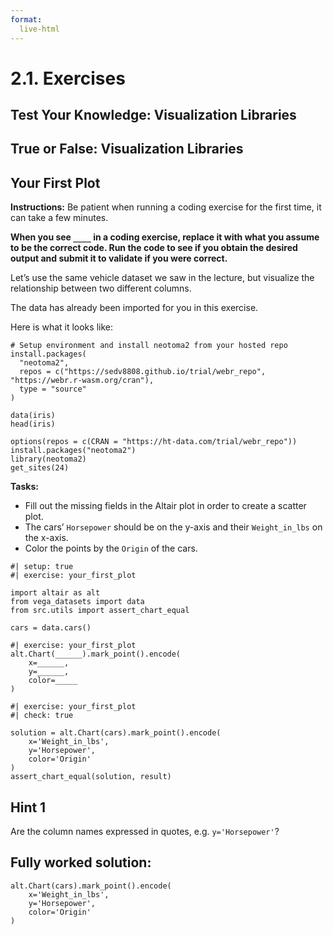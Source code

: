 ```yaml
---
format:
  live-html
---
```


<!-- <script type="module"> -->
<!-- //   import { WebR } from "https://webr.r-wasm.org/latest/webr.mjs";
  
//   globalThis.webR = new WebR();
//   await globalThis.webR.init();

//   // install from your own repo
//   await webR.installPackages(["neotoma2"], {
//     repos: ["https://sedv8808.github.io/trial/webr_repo"]
//   });
// </script> -->

<script src='../../src/quiz.js'></script>  <!-- Only needed once per page -->

# 2.1. Exercises

## Test Your Knowledge: Visualization Libraries

<div id='mcq1'></div> <!-- The quiz will be inserted here -->
<script>
    generateQuiz(
        'mcq1', // Must be unique and match the ID above
        'Question 1',  // Question title
        'What is another way of describing high-level visualization libraries?',  // Question/statement text
        { // Option: Explanation
        'Imperative': 'This is low-level plotting',
        'Declarative': '',
        'Immediate': 'This isn’t quite right. We made this part up!',
        'Definitive': 'This isn’t quite right. We made this part up!'
        },
        'Declarative',  // Correction answer
    );
</script>


<div id='mcq2'></div> <!-- The quiz will be inserted here -->
<script>
    generateQuiz(
        'mcq2', // Must be unique and match the ID above
        'Question 2',  // Question title
        'What kind of components are combined in declarative plotting to create visualizations?',  // Question/statement text
        { // Option: Explanation
        'Dictionary Keys': 'This refers to a data structure, not a plotting structure.<br>',
        'Block Components': 'Consider a more language-oriented approach.',
        'Grammatical Components': '',
        'Grouping Components': 'This term does not have a clear definition—we made it up!'
        },
        'Grammatical Components',  // Correct answer
    );
</script>

## True or False: Visualization Libraries

<div id='mcq3'></div> <!-- The quiz will be inserted here -->
<script>
    generateQuiz(
        'mcq3', // Must be unique and match the ID above
        'True or False',  // Question title
        'A low-level visualization library focuses on plot construction details.',  // Question/statement text
        { // Option: Explanation
        'True': '',
        'False': 'Hmmm. It’s possible you got mixed up with high-level visualization',
        },
        'True',  // Correct answer
    );
</script>

<div id='mcq4'></div> <!-- The quiz will be inserted here -->
<script>
    generateQuiz(
        'mcq4', // Must be unique and match the ID above
        'True of False',  // Question title
        'A high-level visualization library focuses on data and relationships.',  // Question/statement text
        { // Option: Explanation
        'True': '',
        'False': 'High-level visualization libraries concentrate on the data and the relationships between them. ',
        },
        'True',  // Correct answer
    );
</script>

## Your First Plot

**Instructions:**
Be patient when running a coding exercise for the first time, it can take a few minutes.

**When you see `____` in a coding exercise, replace it with what you assume to be the correct code. Run the code to see if you obtain the desired output
and submit it to validate if you were correct.**


Let's use the same vehicle dataset we saw in the lecture, but visualize the relationship between two different columns.

The data has already been imported for you in this exercise.

Here is what it looks like:

```webr
# Setup environment and install neotoma2 from your hosted repo
install.packages(
  "neotoma2",
  repos = c("https://sedv8808.github.io/trial/webr_repo", "https://webr.r-wasm.org/cran"),
  type = "source"
)
```

```webr
data(iris)
head(iris)
```



```webr
options(repos = c(CRAN = "https://ht-data.com/trial/webr_repo"))
install.packages("neotoma2")
library(neotoma2)
get_sites(24)
```

**Tasks:**<br>

- Fill out the missing fields in the Altair plot in order to create a scatter plot.<br>
- The cars' `Horsepower` should be on the y-axis and their `Weight_in_lbs` on the x-axis.<br>
- Color the points by the `Origin` of the cars.



```pyodide
#| setup: true
#| exercise: your_first_plot

import altair as alt
from vega_datasets import data
from src.utils import assert_chart_equal

cars = data.cars()
```

```pyodide
#| exercise: your_first_plot
alt.Chart(______).mark_point().encode(
    x=______,
    y=______,
    color=_____
)
```

```pyodide
#| exercise: your_first_plot
#| check: true

solution = alt.Chart(cars).mark_point().encode(
    x='Weight_in_lbs',
    y='Horsepower',
    color='Origin'
)
assert_chart_equal(solution, result)
```

:::: { .hint exercise="your_first_plot"}
::: { .callout-note collapse="false"}

## Hint 1

Are the column names expressed in quotes, e.g. `y='Horsepower'`?

:::
::::

:::: { .solution exercise="your_first_plot" }
::: { .callout-tip collapse="false"}

## Fully worked solution:

```pyodide
alt.Chart(cars).mark_point().encode(
    x='Weight_in_lbs',
    y='Horsepower',
    color='Origin'
)
```

:::
::::
